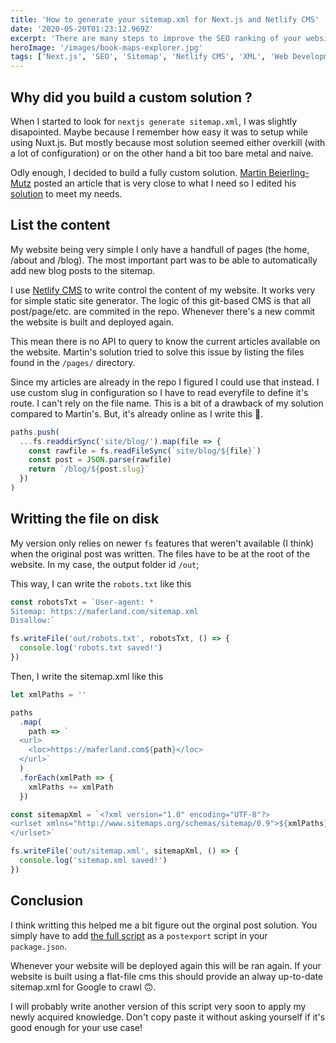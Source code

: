 ```yaml
---
title: 'How to generate your sitemap.xml for Next.js and Netlify CMS'
date: '2020-05-20T01:23:12.969Z'
excerpt: 'There are many steps to improve the SEO ranking of your website. Having a sitemap cannot hurt. Here is a method to generate a proper and up-to-date sitemap for a Next.js website powered by Netlify CMS.'
heroImage: '/images/book-maps-explorer.jpg'
tags: ['Next.js', 'SEO', 'Sitemap', 'Netlify CMS', 'XML', 'Web Development']
---
```


## Why did you build a custom solution ?

When I started to look for `nextjs generate sitemap.xml`, I was slightly disapointed. Maybe because I remember how easy it was to setup while using Nuxt.js. But mostly because most solution seemed either overkill (with a lot of configuration) or on the other hand a bit too bare metal and naive.

Odly enough, I decided to build a fully custom solution. [Martin Beierling-Mutz](https://dev.to/embiem) posted an article that is very close to what I need so I edited his [solution](https://embiem.me/blog/auto-generate-sitemap-in-next-js/) to meet my needs.

## List the content

My website being very simple I only have a handfull of pages (the home, /about and /blog). The most important part was to be able to automatically add new blog posts to the sitemap.

I use [Netlify CMS](https://www.netlifycms.org/) to write control the content of my website. It works very for simple static site generator. The logic of this git-based CMS is that all post/page/etc. are commited in the repo. Whenever there's a new commit the website is built and deployed again.

This mean there is no API to query to know the current articles available on the website. Martin's solution tried to solve this issue by listing the files found in the `/pages/` directory.

Since my articles are already in the repo I figured I could use that instead. I use custom slug in configuration so I have to read everyfile to define it's route. I can't rely on the file name. This is a bit of a drawback of my solution compared to Martin's. But, it's already online as I write this 🙈.

```jsx
paths.push(
  ...fs.readdirSync('site/blog/').map(file => {
    const rawfile = fs.readFileSync(`site/blog/${file}`)
    const post = JSON.parse(rawfile)
    return `/blog/${post.slug}`
  })
)
```

## Writting the file on disk

My version only relies on newer `fs` features that weren't available (I think) when the original post was written. The files have to be at the root of the website. In my case, the output folder id `/out`;

This way, I can write the `robots.txt` like this

```js
const robotsTxt = `User-agent: *
Sitemap: https://maferland.com/sitemap.xml
Disallow:`

fs.writeFile('out/robots.txt', robotsTxt, () => {
  console.log('robots.txt saved!')
})
```

Then, I write the sitemap.xml like this

```js
let xmlPaths = ''

paths
  .map(
    path => `
  <url>
    <loc>https://maferland.com${path}</loc>
  </url>`
  )
  .forEach(xmlPath => {
    xmlPaths += xmlPath
  })

const sitemapXml = `<?xml version="1.0" encoding="UTF-8"?>
<urlset xmlns="http://www.sitemaps.org/schemas/sitemap/0.9">${xmlPaths}
</urlset>`

fs.writeFile('out/sitemap.xml', sitemapXml, () => {
  console.log('sitemap.xml saved!')
})
```

## Conclusion

I think writting this helped me a bit figure out the orginal post solution. You simply have to add [the full script](https://github.com/maferland/maferland/commit/fae200bb00043576c402f0b95829eb74bab9c17b) as a `postexport` script in your `package.json`.

Whenever your website will be deployed again this will be ran again. If your website is built using a flat-file cms this should provide an alway up-to-date sitemap.xml for Google to crawl 🙃.

I will probably write another version of this script very soon to apply my newly acquired knowledge. Don't copy paste it without asking yourself if it's good enough for your use case!
